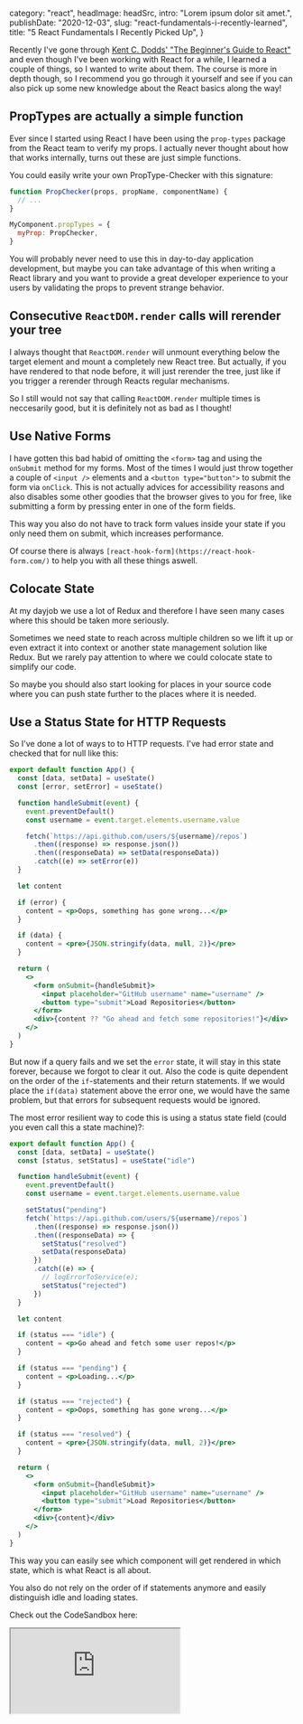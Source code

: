 
  category: "react",
  headImage: headSrc,
  intro: "Lorem ipsum dolor sit amet.",
  publishDate: "2020-12-03",
  slug: "react-fundamentals-i-recently-learned",
  title: "5 React Fundamentals I Recently Picked Up",
}


Recently I've gone through
[Kent C. Dodds' "The Beginner's Guide to React"](https://egghead.io/courses/the-beginner-s-guide-to-react)
and even though I've been working with React for a while, I learned a couple of
things, so I wanted to write about them. The course is more in depth though, so
I recommend you go through it yourself and see if you can also pick up some new
knowledge about the React basics along the way!

## PropTypes are actually a simple function

Ever since I started using React I have been using the `prop-types` package from
the React team to verify my props. I actually never thought about how that works
internally, turns out these are just simple functions.

You could easily write your own PropType-Checker with this signature:

```jsx
function PropChecker(props, propName, componentName) {
  // ...
}

MyComponent.propTypes = {
  myProp: PropChecker,
}
```

You will probably never need to use this in day-to-day application development,
but maybe you can take advantage of this when writing a React library and you
want to provide a great developer experience to your users by validating the
props to prevent strange behavior.

## Consecutive `ReactDOM.render` calls will rerender your tree

I always thought that `ReactDOM.render` will unmount everything below the target
element and mount a completely new React tree. But actually, if you have
rendered to that node before, it will just rerender the tree, just like if you
trigger a rerender through Reacts regular mechanisms.

So I still would not say that calling `ReactDOM.render` multiple times is
neccesarily good, but it is definitely not as bad as I thought!

## Use Native Forms

I have gotten this bad habid of omitting the `<form>` tag and using the
`onSubmit` method for my forms. Most of the times I would just throw together a
couple of `<input />` elements and a `<button type="button">` to submit the form
via `onClick`. This is not actually advices for accessibility reasons and also
disables some other goodies that the browser gives to you for free, like
submitting a form by pressing enter in one of the form fields.

This way you also do not have to track form values inside your state if you only
need them on submit, which increases performance.

Of course there is always `[react-hook-form](https://react-hook-form.com/)` to
help you with all these things aswell.

## Colocate State

At my dayjob we use a lot of Redux and therefore I have seen many cases where
this should be taken more seriously.

Sometimes we need state to reach across multiple children so we lift it up or
even extract it into context or another state management solution like Redux.
But we rarely pay attention to where we could colocate state to simplify our
code.

So maybe you should also start looking for places in your source code where you
can push state further to the places where it is needed.

## Use a Status State for HTTP Requests

So I've done a lot of ways to to HTTP requests. I've had error state and checked
that for null like this:

```jsx
export default function App() {
  const [data, setData] = useState()
  const [error, setError] = useState()

  function handleSubmit(event) {
    event.preventDefault()
    const username = event.target.elements.username.value

    fetch(`https://api.github.com/users/${username}/repos`)
      .then((response) => response.json())
      .then((responseData) => setData(responseData))
      .catch((e) => setError(e))
  }

  let content

  if (error) {
    content = <p>Oops, something has gone wrong...</p>
  }

  if (data) {
    content = <pre>{JSON.stringify(data, null, 2)}</pre>
  }

  return (
    <>
      <form onSubmit={handleSubmit}>
        <input placeholder="GitHub username" name="username" />
        <button type="submit">Load Repositories</button>
      </form>
      <div>{content ?? "Go ahead and fetch some repositories!"}</div>
    </>
  )
}
```

But now if a query fails and we set the `error` state, it will stay in this
state forever, because we forgot to clear it out. Also the code is quite
dependent on the order of the `if`-statements and their return statements. If we
would place the `if(data)` statement above the error one, we would have the same
problem, but that errors for subsequent requests would be ignored.

The most error resilient way to code this is using a status state field (could
you even call this a state machine)?:

```jsx
export default function App() {
  const [data, setData] = useState()
  const [status, setStatus] = useState("idle")

  function handleSubmit(event) {
    event.preventDefault()
    const username = event.target.elements.username.value

    setStatus("pending")
    fetch(`https://api.github.com/users/${username}/repos`)
      .then((response) => response.json())
      .then((responseData) => {
        setStatus("resolved")
        setData(responseData)
      })
      .catch((e) => {
        // logErrorToService(e);
        setStatus("rejected")
      })
  }

  let content

  if (status === "idle") {
    content = <p>Go ahead and fetch some user repos!</p>
  }

  if (status === "pending") {
    content = <p>Loading...</p>
  }

  if (status === "rejected") {
    content = <p>Oops, something has gone wrong...</p>
  }

  if (status === "resolved") {
    content = <pre>{JSON.stringify(data, null, 2)}</pre>
  }

  return (
    <>
      <form onSubmit={handleSubmit}>
        <input placeholder="GitHub username" name="username" />
        <button type="submit">Load Repositories</button>
      </form>
      <div>{content}</div>
    </>
  )
}
```

This way you can easily see which component will get rendered in which state,
which is what React is all about.

You also do not rely on the order of if statements anymore and easily
distinguish idle and loading states.

Check out the CodeSandbox here:

<Iframe src="https://codesandbox.io/embed/demo-of-using-a-status-for-http-requests-in-react-zxb1j?fontsize=14&hidenavigation=1&theme=dark" />

So these are some of the things I picked up in "The Beginner's Guide to React".
I have been working with React for over a year now, but there is always
something new you can learn!

Check out "The Beginner's Guide to React" for yourself and tell me about what
you learned on Twitter!

Best Wishes, Leo Driesch
